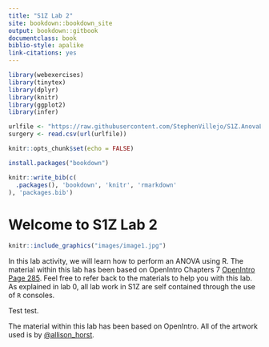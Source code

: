 ```yaml
---
title: "S1Z Lab 2"
site: bookdown::bookdown_site
output: bookdown::gitbook
documentclass: book
biblio-style: apalike
link-citations: yes
---
```


```r
library(webexercises)
library(tinytex)
library(dplyr)
library(knitr)
library(ggplot2)
library(infer)

urlfile <- "https://raw.githubusercontent.com/StephenVillejo/S1Z.AnovaLab/main/surgery.csv"
surgery <- read.csv(url(urlfile))

knitr::opts_chunk$set(echo = FALSE)
```

```r
install.packages("bookdown")
```

```r
knitr::write_bib(c(
  .packages(), 'bookdown', 'knitr', 'rmarkdown'
), 'packages.bib')
```

# Welcome to S1Z Lab 2 {-}

```r
knitr::include_graphics("images/image1.jpg")
```

In this lab activity, we will learn how to perform an ANOVA using R. The material within this lab has been based on OpenIntro Chapters 7 
<a href="https://www.openintro.org/redirect.php?go=os4_tablet&referrer=/stat/os4.php#page=285">OpenIntro Page 285</a>. Feel free to refer back to the materials to help you with this lab. As explained in lab 0, all lab work in S1Z are self contained through the use of `R` consoles.

Test test. 

The material within this lab has been based on OpenIntro. All of the artwork used is by <a href="https://github.com/allisonhorst/stats-illustrations">@allison_horst</a>.

<br>
